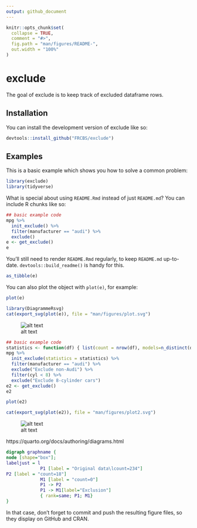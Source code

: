 ```yaml
---
output: github_document
---
```


<!-- README.md is generated from README.Rmd. Please edit that file -->

```r
knitr::opts_chunk$set(
  collapse = TRUE,
  comment = "#>",
  fig.path = "man/figures/README-",
  out.width = "100%"
)
```

# exclude

<!-- badges: start -->
<!-- badges: end -->

The goal of exclude is to keep track of excluded dataframe rows.

## Installation

You can install the development version of exclude like so:

``` r
devtools::install_github("FRCBS/exclude")
```

## Examples

This is a basic example which shows you how to solve a common problem:

```r
library(exclude)
library(tidyverse)
```

What is special about using `README.Rmd` instead of just `README.md`? You can include R chunks like so:

```r
## basic example code
mpg %>% 
  init_exclude() %>%
  filter(manufacturer == "audi") %>%
  exclude()
e <- get_exclude()
e
```

You'll still need to render `README.Rmd` regularly, to keep `README.md` up-to-date. `devtools::build_readme()` is handy for this.

```r
as_tibble(e)
```

You can also plot the object with `plot(e)`, for example:

```r
plot(e)
```

<!--
Since plot calls DiagrammeR::grViz(), which returns htmlwidget, it cannot be included in an
md file directly. Below I use DiagrammeRsvg::export_svg() to convert htmlwidget to svg,
and then refer to the svg file from the md file. Other solution is to use the webshot2 package:
htmlwidgets::saveWidget(plot(e), "/tmp/x.html")
webshot2::webshot("/tmp/x.html", "/tmp/x.png")
And the refer to the png file from the md file.
-->

```r
library(DiagrammeRsvg)
cat(export_svg(plot(e)), file = "man/figures/plot.svg")
```

![alt text](man/figures/plot.svg)

```r
## basic example code
statistics <- function(df) { list(count = nrow(df), models=n_distinct(df$model)) }
mpg %>% 
  init_exclude(statistics = statistics) %>%
  filter(manufacturer == "audi") %>%
  exclude("Exclude non-Audi") %>%
  filter(cyl < 8) %>%
  exclude("Exclude 8-cylinder cars")
e2 <- get_exclude()
e2
```

```r
plot(e2)
```

```r
cat(export_svg(plot(e2)), file = "man/figures/plot2.svg")
```

![alt text](man/figures/plot2.svg)

https://quarto.org/docs/authoring/diagrams.html

```dot
digraph graphname {
node [shape="box"];
labeljust = l
             P1 [label = "Original data\lcount=234"]
P2 [label = "count=18"]
             M1 [label = "count=0"]
             P1 -> P2
             P1 -> M1[label="Exclusion"]
             { rank=same; P1; M1}
}
```

In that case, don't forget to commit and push the resulting figure files, so they display on GitHub and CRAN.
